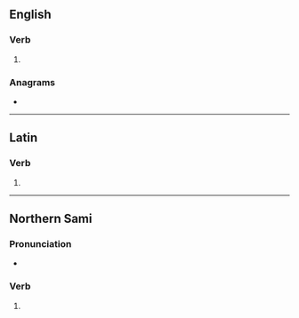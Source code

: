 {{also|Adde|ádde}}
==English==

===Verb===
{{en-verb|add}}

# {{obsolete spelling of|add|lang=en}}

===Anagrams===
* {{anagrams|en|a=adde|Dade|Edda|dade|dead}}

----

==Latin==

===Verb===
{{la-verb-form|adde}}

# {{inflection of|addō||2|s|pres|actv|impr|lang=la}}

----

==Northern Sami==

===Pronunciation===
* {{se-IPA}}

===Verb===
{{head|se|verb form}}

# {{inflection of|addit||1|d|pres|indc|;|3|p|past|indc|lang=se}}